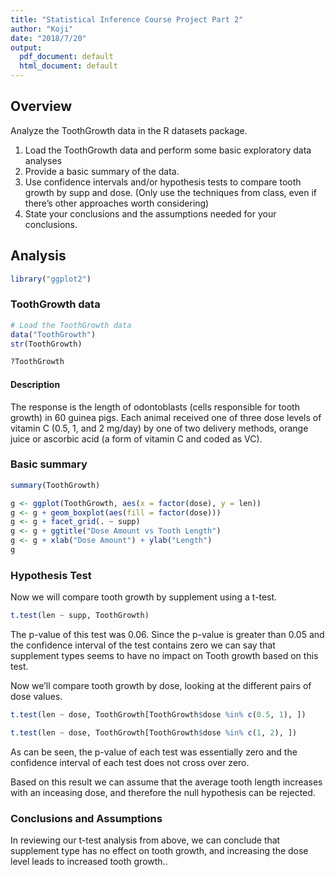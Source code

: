 ---
title: "Statistical Inference Course Project Part 2"
author: "Koji"
date: "2018/7/20"
output:
  pdf_document: default
  html_document: default
---

## Overview

Analyze the ToothGrowth data in the R datasets package.

1. Load the ToothGrowth data and perform some basic exploratory data analyses
2. Provide a basic summary of the data.
3. Use confidence intervals and/or hypothesis tests to compare tooth growth by supp and dose. (Only use the techniques from class, even if there's other approaches worth considering)
4. State your conclusions and the assumptions needed for your conclusions.


## Analysis

```{r, echo=FALSE}
library("ggplot2")
```

### ToothGrowth data
```{r}
# Load the ToothGrowth data
data("ToothGrowth")
str(ToothGrowth)
```

```{r}
?ToothGrowth
```
#### Description

The response is the length of odontoblasts (cells responsible for tooth growth) in 60 guinea pigs. Each animal received one of three dose levels of vitamin C (0.5, 1, and 2 mg/day) by one of two delivery methods, orange juice or ascorbic acid (a form of vitamin C and coded as VC).

### Basic summary
```{r}
summary(ToothGrowth)
```

```{r}
g <- ggplot(ToothGrowth, aes(x = factor(dose), y = len)) 
g <- g + geom_boxplot(aes(fill = factor(dose)))
g <- g + facet_grid(. ~ supp)
g <- g + ggtitle("Dose Amount vs Tooth Length")
g <- g + xlab("Dose Amount") + ylab("Length")
g
```

### Hypothesis Test


Now we will compare tooth growth by supplement using a t-test.

```{r}
t.test(len ~ supp, ToothGrowth)
```
The p-value of this test was 0.06.
Since the p-value is greater than 0.05 and the confidence interval of the test contains zero we can say that supplement types seems to have no impact on Tooth growth based on this test.

Now we’ll compare tooth growth by dose, looking at the different pairs of dose values.

```{r}
t.test(len ~ dose, ToothGrowth[ToothGrowth$dose %in% c(0.5, 1), ])
```

```{r}
t.test(len ~ dose, ToothGrowth[ToothGrowth$dose %in% c(1, 2), ])
```

As can be seen, the p-value of each test was essentially zero and the confidence interval of each test does not cross over zero.

Based on this result we can assume that the average tooth length increases with an inceasing dose, and therefore the null hypothesis can be rejected.

### Conclusions and Assumptions

In reviewing our t-test analysis from above, we can conclude that supplement type has no effect on tooth growth, and increasing the dose level leads to increased tooth growth..
